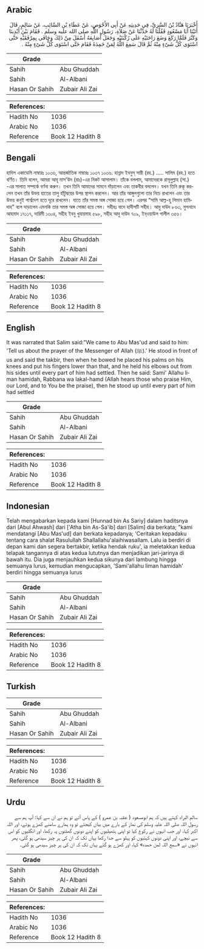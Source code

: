 ## Arabic


<div dir="rtl" lang="ar" style={{fontSize:'larger',backgroundColor:'#f8f9fa',padding:20}}>
أَخْبَرَنَا هَنَّادُ بْنُ السَّرِيِّ، فِي حَدِيثِهِ عَنْ أَبِي الأَحْوَصِ، عَنْ عَطَاءِ بْنِ السَّائِبِ، عَنْ سَالِمٍ، قَالَ أَتَيْنَا أَبَا مَسْعُودٍ فَقُلْنَا لَهُ حَدِّثْنَا عَنْ صَلاَةِ، رَسُولِ اللَّهِ صلى الله عليه وسلم ‏.‏ فَقَامَ بَيْنَ أَيْدِينَا وَكَبَّرَ فَلَمَّا رَكَعَ وَضَعَ رَاحَتَيْهِ عَلَى رُكْبَتَيْهِ وَجَعَلَ أَصَابِعَهُ أَسْفَلَ مِنْ ذَلِكَ وَجَافَى بِمِرْفَقَيْهِ حَتَّى اسْتَوَى كُلُّ شَىْءٍ مِنْهُ ثُمَّ قَالَ سَمِعَ اللَّهُ لِمَنْ حَمِدَهُ فَقَامَ حَتَّى اسْتَوَى كُلُّ شَىْءٍ مِنْهُ ‏.‏
</div>
<div style={{backgroundColor:'#f8f9fa',padding:20, marginBottom: 10}}><table> <thead> <tr> <th>Grade</th> <th></th> </tr> </thead> <tbody> <tr><td>Sahih</td><td>Abu Ghuddah</td></tr><tr><td>Sahih</td><td>Al-Albani</td></tr><tr><td>Hasan Or Sahih</td><td>Zubair Ali Zai</td></tr></tbody></table><table> <thead> <tr> <th>References:</th> <th></th> </tr> </thead> <tbody><tr><td>Hadith No</td><td>1036</td></tr><tr><td>Arabic No</td><td>1036</td></tr><tr><td>Reference</td><td>Book 12 Hadith 8</td></tr></tbody></table></div>

## Bengali


<div dir="ltr" lang="bn" style={{fontSize:'larger',backgroundColor:'#f8f9fa',padding:20}}>
হাদিস একাডেমি নাম্বারঃ ১০৩৬, আন্তর্জাতিক নাম্বারঃ ১০৩৭ ১০৩৬. হান্নাদ ইবনুস্ সারী (রহ.) ..... সালিম (রহ.) হতে বর্ণিত। তিনি বলেন, আমরা আবূ মাস'উদ (রাঃ)-এর নিকট আসালাম। তাঁকে বললাম, আমাদেরকে রাসূলুল্লাহ (সা.) -এর সালাত সম্পর্কে বর্ণনা করুন। তখন তিনি আমাদের সামনে দাঁড়ালেন এবং তাকবীর বললেন। যখন তিনি রুকূ করলেন তখন তাঁর উভয় হাতের তালু হাঁটুদ্বয়ের উপর স্থাপন করলেন। আর তাঁর আঙ্গুলগুলো তার নিচে রাখলেন এবং তার উভয় কনুই পার্শ্বদেশ হতে দূরে রাখলেন। যাতে তাঁর সমস্ত অঙ্গ সোজা হয়ে গেল। এরপর “সামি আল্ল-হু লিমান হামিদাহ” বলে দাড়ালেন এমনকি তার সমস্ত অঙ্গ সোজা হয়ে গেল। সহীহঃ বাদে হাদীসটি সহীহ। আবু দাউদ ৮৬৩, মুসনাদে আহমাদ ১৭১১৭, দারিমী ১৩০৪, সহীহ ইবনু খুযায়মাহ ৫৯৮, সহীহ আবু দাউদ ৭০৯, ইব্‌ওয়াউল গালীল ৩৫৬।
</div>
<div style={{backgroundColor:'#f8f9fa',padding:20, marginBottom: 10}}><table> <thead> <tr> <th>Grade</th> <th></th> </tr> </thead> <tbody> <tr><td>Sahih</td><td>Abu Ghuddah</td></tr><tr><td>Sahih</td><td>Al-Albani</td></tr><tr><td>Hasan Or Sahih</td><td>Zubair Ali Zai</td></tr></tbody></table><table> <thead> <tr> <th>References:</th> <th></th> </tr> </thead> <tbody><tr><td>Hadith No</td><td>1036</td></tr><tr><td>Arabic No</td><td>1036</td></tr><tr><td>Reference</td><td>Book 12 Hadith 8</td></tr></tbody></table></div>

## English


<div dir="ltr" lang="en" style={{fontSize:'larger',backgroundColor:'#f8f9fa',padding:20}}>
It was narrated that Salim said:"We came to Abu Mas'ud and said to him: 'Tell us about the prayer of the Messenger of Allah (ﷺ).' He stood in front of us and said the takbir, then when he bowed he placed his palms on his knees and put his fingers lower than that, and he held his elbows out from his sides until every part of him had settled. Then he said: Sami' Allahu liman hamidah, Rabbana wa lakal-hamd (Allah hears those who praise Him, our Lord, and to You be the praise), then he stood up until every part of him had settled
</div>
<div style={{backgroundColor:'#f8f9fa',padding:20, marginBottom: 10}}><table> <thead> <tr> <th>Grade</th> <th></th> </tr> </thead> <tbody> <tr><td>Sahih</td><td>Abu Ghuddah</td></tr><tr><td>Sahih</td><td>Al-Albani</td></tr><tr><td>Hasan Or Sahih</td><td>Zubair Ali Zai</td></tr></tbody></table><table> <thead> <tr> <th>References:</th> <th></th> </tr> </thead> <tbody><tr><td>Hadith No</td><td>1036</td></tr><tr><td>Arabic No</td><td>1036</td></tr><tr><td>Reference</td><td>Book 12 Hadith 8</td></tr></tbody></table></div>

## Indonesian


<div dir="ltr" lang="id" style={{fontSize:'larger',backgroundColor:'#f8f9fa',padding:20}}>
Telah mengabarkan kepada kami [Hunnad bin As Sariy] dalam haditsnya dari [Abul Ahwash] dari ['Atha bin As-Sa'ib] dari [Salim] dia berkata; "kami mendatangi [Abu Mas'ud] dan berkata kepadanya; 'Ceritakan kepadaku tentang cara shalat Rasulullah Shallallahu'alaihiwasallam. Lalu ia berdiri di depan kami dan segera bertakbir, ketika hendak ruku', ia meletakkan kedua telapak tangannya di atas kedua lututnya dan menjadikan jari-jarinya di bawah itu. Dia juga menjauhkan kedua sikunya dari lambung hingga semuanya lurus, kemudian mengucapkan, 'Sami'allahu liman hamidah' berdiri hingga semuanya lurus
</div>
<div style={{backgroundColor:'#f8f9fa',padding:20, marginBottom: 10}}><table> <thead> <tr> <th>Grade</th> <th></th> </tr> </thead> <tbody> <tr><td>Sahih</td><td>Abu Ghuddah</td></tr><tr><td>Sahih</td><td>Al-Albani</td></tr><tr><td>Hasan Or Sahih</td><td>Zubair Ali Zai</td></tr></tbody></table><table> <thead> <tr> <th>References:</th> <th></th> </tr> </thead> <tbody><tr><td>Hadith No</td><td>1036</td></tr><tr><td>Arabic No</td><td>1036</td></tr><tr><td>Reference</td><td>Book 12 Hadith 8</td></tr></tbody></table></div>

## Turkish


<div dir="ltr" lang="tr" style={{fontSize:'larger',backgroundColor:'#f8f9fa',padding:20}}>

</div>
<div style={{backgroundColor:'#f8f9fa',padding:20, marginBottom: 10}}><table> <thead> <tr> <th>Grade</th> <th></th> </tr> </thead> <tbody> <tr><td>Sahih</td><td>Abu Ghuddah</td></tr><tr><td>Sahih</td><td>Al-Albani</td></tr><tr><td>Hasan Or Sahih</td><td>Zubair Ali Zai</td></tr></tbody></table><table> <thead> <tr> <th>References:</th> <th></th> </tr> </thead> <tbody><tr><td>Hadith No</td><td>1036</td></tr><tr><td>Arabic No</td><td>1036</td></tr><tr><td>Reference</td><td>Book 12 Hadith 8</td></tr></tbody></table></div>

## Urdu


<div dir="rtl" lang="ur" style={{fontSize:'larger',backgroundColor:'#f8f9fa',padding:20}}>
سالم البراد کہتے ہیں کہ ہم ابومسعود ( عقبہ بن عمرو ) کے پاس آئے تو ہم نے ان سے کہا: آپ ہم سے رسول اللہ صلی اللہ علیہ وسلم کی نماز کے بارے میں بیان کیجئے تو وہ ہمارے سامنے کھڑے ہوئے، اور اللہ اکبر کہا، اور جب انہوں نے رکوع کیا تو اپنی ہتھیلیوں کو اپنے دونوں گھٹنوں پہ رکھا، اور انگلیوں کو اس سے نیچے، اور اپنی دونوں کہنیوں کو پہلو سے جدا رکھا یہاں تک کہ ان کی ہر چیز سیدھی ہو گئی، پھر انہوں نے «سمع اللہ لمن حمدہ» کہا، اور کھڑے ہو گئے یہاں تک کہ ان کی ہر چیز سیدھی ہو گئی۔
</div>
<div style={{backgroundColor:'#f8f9fa',padding:20, marginBottom: 10}}><table> <thead> <tr> <th>Grade</th> <th></th> </tr> </thead> <tbody> <tr><td>Sahih</td><td>Abu Ghuddah</td></tr><tr><td>Sahih</td><td>Al-Albani</td></tr><tr><td>Hasan Or Sahih</td><td>Zubair Ali Zai</td></tr></tbody></table><table> <thead> <tr> <th>References:</th> <th></th> </tr> </thead> <tbody><tr><td>Hadith No</td><td>1036</td></tr><tr><td>Arabic No</td><td>1036</td></tr><tr><td>Reference</td><td>Book 12 Hadith 8</td></tr></tbody></table></div>